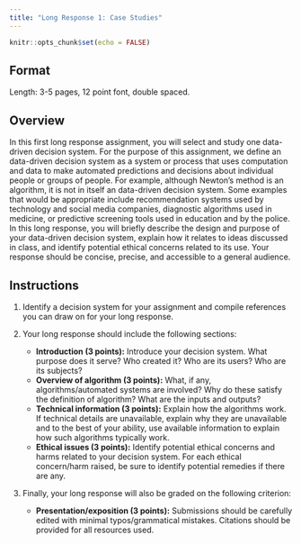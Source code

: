 ```yaml
---
title: "Long Response 1: Case Studies"
---
```


```r
knitr::opts_chunk$set(echo = FALSE)
```

## Format

Length: 3-5 pages, 12 point font, double spaced. 


## Overview

In this first long response assignment, you will select and study one data-driven decision system. For the purpose of this assignment, we define an data-driven decision system as a system or process that uses computation and data to make automated predictions and decisions about individual people or groups of people. For example, although Newton's method is an algorithm, it is not in itself an data-driven decision system. Some examples that would be appropriate include recommendation systems used by technology and social media companies, diagnostic algorithms used in medicine, or predictive screening tools used in education and by the police. In this long response, you will briefly describe the design and purpose of your data-driven decision system, explain how it relates to ideas discussed in class, and identify potential ethical concerns related to its use. Your response should be concise, precise, and accessible to a general audience.

## Instructions

1. Identify a decision system for your assignment and compile references you can draw on for your long response.
2. Your long response should include the following sections:

    * **Introduction (3 points):** Introduce your decision system. What purpose does it serve? Who created it? Who are its users? Who are its subjects? 
    * **Overview of algorithm (3 points):** What, if any, algorithms/automated systems are involved? Why do these satisfy the definition of algorithm? What are the inputs and outputs?
    * **Technical information (3 points):** Explain how the algorithms work. If technical details are unavailable, explain why they are unavailable and to the best of your ability, use available information to explain how such algorithms typically work.
    * **Ethical issues (3 points):** Identify potential ethical concerns and harms related to your decision system. For each ethical concern/harm raised, be sure to identify potential remedies if there are any.

3. Finally, your long response will also be graded on the following criterion: 

    * **Presentation/exposition (3 points):** Submissions should be carefully edited with minimal typos/grammatical mistakes. Citations should be provided for all resources used.